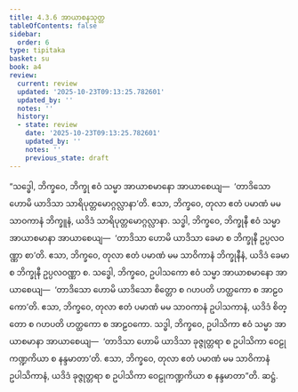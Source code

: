 ```yaml
---
title: 4.3.6 အာယာစနသုတ္တ
tableOfContents: false
sidebar:
  order: 6
type: tipitaka
basket: su
book: a4
review:
  current: review
  updated: '2025-10-23T09:13:25.782601'
  updated_by: ''
  notes: ''
  history:
  - state: review
    date: '2025-10-23T09:13:25.782601'
    updated_by: ''
    notes: ''
    previous_state: draft
---
```



<ReviewStatus review={frontmatter.review} showDetails={true} />

<HypothesisAnnotation frontmatter={frontmatter} />

<DynamicBreadcrumb />

<Division number="176" book="a4" e="ch" v="15" p="482">

<Paragraph number="1064" book="a4">
“သဒ္ဓေါ, ဘိက္ခဝေ, ဘိက္ခု ဧဝံ သမ္မာ အာယာစမာနော အာယာစေယျ—  ‘တာဒိသော ဟောမိ ယာဒိသာ သာရိပုတ္တမောဂ္ဂလ္လာနာ’တိ. ဧသာ, ဘိက္ခဝေ, တုလာ ဧတံ ပမာဏံ မမ သာဝကာနံ ဘိက္ခူနံ, ယဒိဒံ သာရိပုတ္တမောဂ္ဂလ္လာနာ.
</Paragraph>

<Paragraph number="1065" book="a4">
သဒ္ဓါ, ဘိက္ခဝေ, ဘိက္ခုနီ ဧဝံ သမ္မာ အာယာစမာနာ အာယာစေယျ—  ‘တာဒိသာ ဟောမိ ယာဒိသာ ခေမာ စ ဘိက္ခုနီ ဥပ္ပလဝဏ္ဏာ စာ’တိ. ဧသာ, ဘိက္ခဝေ, တုလာ ဧတံ ပမာဏံ မမ သာဝိကာနံ ဘိက္ခုနီနံ, ယဒိဒံ ခေမာ စ ဘိက္ခုနီ ဥပ္ပလဝဏ္ဏာ စ.
</Paragraph>

<Paragraph number="1066" book="a4">
သဒ္ဓေါ, ဘိက္ခဝေ, ဥပါသကော ဧဝံ သမ္မာ အာယာစမာနော အာယာစေယျ—  ‘တာဒိသော ဟောမိ ယာဒိသော စိတ္တော စ ဂဟပတိ ဟတ္ထကော စ အာဠဝကော’တိ. ဧသာ, ဘိက္ခဝေ, တုလာ ဧတံ ပမာဏံ မမ သာဝကာနံ ဥပါသကာနံ, ယဒိဒံ စိတ္တော စ ဂဟပတိ ဟတ္ထကော စ အာဠဝကော.
</Paragraph>

<Paragraph number="1067" book="a4">
သဒ္ဓါ, ဘိက္ခဝေ, ဥပါသိကာ ဧဝံ သမ္မာ အာယာစမာနာ အာယာစေယျ—  ‘တာဒိသာ ဟောမိ ယာဒိသာ ခုဇ္ဇုတ္တရာ စ ဥပါသိကာ ဝေဠုကဏ္ဍကိယာ စ နန္ဒမာတာ’တိ. ဧသာ, ဘိက္ခဝေ, တုလာ ဧတံ ပမာဏံ မမ သာဝိကာနံ ဥပါသိကာနံ, ယဒိဒံ ခုဇ္ဇုတ္တရာ စ ဥပါသိကာ ဝေဠုကဏ္ဍကိယာ စ နန္ဒမာတာ”တိ.

</Paragraph>
</Division>

<Paragraph number="1068" type="center" book="a4">
ဆဋ္ဌံ.
</Paragraph>
